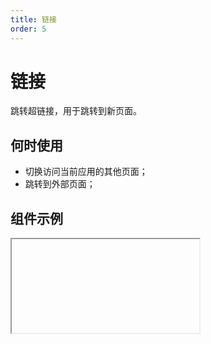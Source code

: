```yaml
---
title: 链接
order: 5
---
```


# 链接

跳转超链接，用于跳转到新页面。

## 何时使用

- 切换访问当前应用的其他页面；
- 跳转到外部页面；

## 组件示例


<Iframe url="https://www.aliwork.com/developer/link-v2?isRenderNav=false" />

## 组件属性


<AttrTable
  dataSource={[
    {
      attr: '内容',
      code: 'content',
      type: 'String',
      demo: '"图片资源地址"',
      dafault: '',
      desc: '',
    },
    {
      attr: '单行截断',
      code: 'textOverflow',
      type: 'Boolean',
      demo: 'false',
      dafault: '',
      desc: '可选值 false,true',
    },
    {
      attr: '链接类型',
      code: 'type',
      type: 'String',
      demo: '"page"',
      dafault: '',
      desc: '可选值 page,url',
    },
    {
      attr: '链接地址',
      code: 'url',
      type: 'String',
      demo: '"https://www.aliwork.com/"',
      dafault: '',
      desc: '',
    },
    {
      attr: '新开页面',
      code: 'isBlank',
      type: 'Boolean',
      demo: 'false',
      dafault: '',
      desc: '可选值 false,true',
    },
    {
      attr: '携带参数',
      code: 'params',
      type: 'Object',
      demo: '{key:value}',
      dafault: '',
      desc: 'url 查询参数,多用于页面跳转传参',
    },
  ]}
/>
